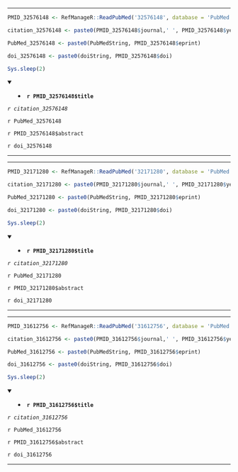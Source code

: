 

---

```r

PMID_32576148 <- RefManageR::ReadPubMed('32576148', database = 'PubMed')

citation_32576148 <- paste0(PMID_32576148$journal,' ', PMID_32576148$year, ' ', PMID_32576148$month,';', PMID_32576148$volume,'(', PMID_32576148$number,'):', PMID_32576148$pages)

PubMed_32576148 <- paste0(PubMedString, PMID_32576148$eprint)

doi_32576148 <- paste0(doiString, PMID_32576148$doi)

Sys.sleep(2)

```

<details open> <summary>
- **`r PMID_32576148$title`**
</summary> 

*`r citation_32576148`*

`r PubMed_32576148`

`r PMID_32576148$abstract`

`r doi_32576148`

</details>

---




---

```r

PMID_32171280 <- RefManageR::ReadPubMed('32171280', database = 'PubMed')

citation_32171280 <- paste0(PMID_32171280$journal,' ', PMID_32171280$year, ' ', PMID_32171280$month,';', PMID_32171280$volume,'(', PMID_32171280$number,'):', PMID_32171280$pages)

PubMed_32171280 <- paste0(PubMedString, PMID_32171280$eprint)

doi_32171280 <- paste0(doiString, PMID_32171280$doi)

Sys.sleep(2)

```

<details open> <summary>
- **`r PMID_32171280$title`**
</summary> 

*`r citation_32171280`*

`r PubMed_32171280`

`r PMID_32171280$abstract`

`r doi_32171280`

</details>

---




---

```r

PMID_31612756 <- RefManageR::ReadPubMed('31612756', database = 'PubMed')

citation_31612756 <- paste0(PMID_31612756$journal,' ', PMID_31612756$year, ' ', PMID_31612756$month,';', PMID_31612756$volume,'(', PMID_31612756$number,'):', PMID_31612756$pages)

PubMed_31612756 <- paste0(PubMedString, PMID_31612756$eprint)

doi_31612756 <- paste0(doiString, PMID_31612756$doi)

Sys.sleep(2)

```

<details open> <summary>
- **`r PMID_31612756$title`**
</summary> 

*`r citation_31612756`*

`r PubMed_31612756`

`r PMID_31612756$abstract`

`r doi_31612756`

</details>

---


